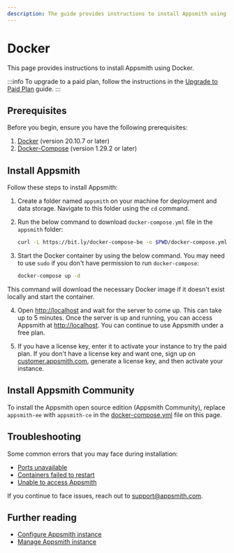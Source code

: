 ```yaml
---
description: The guide provides instructions to install Appsmith using Docker.
---
```


# Docker

This page provides instructions to install Appsmith using Docker.

<VideoEmbed host="youtube" videoId="Tde7GqE6FQQ" title="How to install Appsmith using Docker" 
caption="How to install Appsmith using Docker Compose"/> 

:::info
To upgrade to a paid plan, follow the instructions in the [Upgrade to Paid Plan](/getting-started/setup/upgrade-to-business-edition/docker) guide.
:::

## Prerequisites

Before you begin, ensure you have the following prerequisites:

1. [Docker](https://docs.docker.com/get-docker/) (version 20.10.7 or later)
2. [Docker-Compose](https://docs.docker.com/compose/install/) (version 1.29.2 or later)

## Install Appsmith

Follow these steps to install Appsmith:

1. Create a folder named `appsmith` on your machine for deployment and data storage. Navigate to this folder using the `cd` command.

<a id="docker-compose-file"></a>

2. Run the below command to download `docker-compose.yml` file in the `appsmith` folder:

   ```bash
   curl -L https://bit.ly/docker-compose-be -o $PWD/docker-compose.yml
   ```

3. Start the Docker container by using the below command. You may need to use `sudo` if you don't have permission to run `docker-compose`:

   ```bash
   docker-compose up -d
   ```
This command will download the necessary Docker image if it doesn't exist locally and start the container.

4. Open [http://localhost](http://localhost) and wait for the server to come up. This can take up to 5 minutes. Once the server is up and running, you can access Appsmith at [http://localhost](http://localhost).  You can continue to use Appsmith under a free plan.

5. If you have a license key, enter it to activate your instance to try the paid plan.  If you don't have a license key and want one, sign up on [customer.appsmith.com](https://customer.appsmith.com), generate a license key, and then activate your instance.

## Install Appsmith Community

To install the Appsmith open source edition (Appsmith Community), replace `appsmith-ee` with `appsmith-ce` in the [docker-compose.yml](#docker-compose-file) file on this page.

## Troubleshooting

Some common errors that you may face during installation:
* [Ports unavailable](/help-and-support/troubleshooting-guide/deployment-errors#ports-unavailable)
* [Containers failed to restart](/help-and-support/troubleshooting-guide/deployment-errors#containers-failed-to-start)
* [Unable to access Appsmith](/help-and-support/troubleshooting-guide/deployment-errors#unable-to-access-appsmith) 

If you continue to face issues, reach out to [support@appsmith.com](mailto:support@appsmith.com).

## Further reading

* [Configure Appsmith instance](/getting-started/setup/instance-configuration#configure-docker-installations)
* [Manage Appsmith instance](/getting-started/setup/instance-management/)